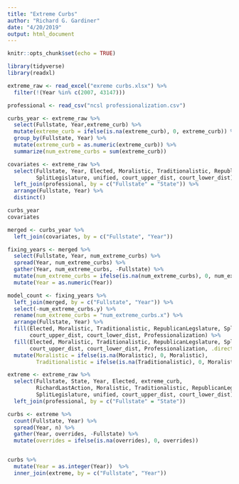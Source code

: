```yaml
---
title: "Extreme Curbs"
author: "Richard G. Gardiner"
date: "4/20/2019"
output: html_document
---
```


```r
knitr::opts_chunk$set(echo = TRUE)
```


```r
library(tidyverse)
library(readxl)

extreme_raw <- read_excel("exreme curbs.xlsx") %>%
  filter(!(Year %in% c(2007, 43147)))

professional <- read_csv("ncsl professionalization.csv")
```

```r
curbs_year <- extreme_raw %>%
  select(Fullstate, Year,extreme_curb) %>%
  mutate(extreme_curb = ifelse(is.na(extreme_curb), 0, extreme_curb)) %>%
  group_by(Fullstate, Year) %>%
  mutate(extreme_curb = as.numeric(extreme_curb)) %>%
  summarize(num_extreme_curbs = sum(extreme_curb))

covariates <- extreme_raw %>%
  select(Fullstate, Year, Elected, Moralistic, Traditionalistic, RepublicanLegslature, 
         SplitLegislature, unified, court_upper_dist, court_lower_dist) %>%
  left_join(professional, by = c("Fullstate" = "State")) %>%
  arrange(Fullstate, Year) %>%
  distinct()

curbs_year
covariates

merged <- curbs_year %>%
  left_join(covariates, by = c("Fullstate", "Year"))

fixing_years <- merged %>%
  select(Fullstate, Year, num_extreme_curbs) %>%
  spread(Year, num_extreme_curbs) %>%
  gather(Year, num_extreme_curbs, -Fullstate) %>%
  mutate(num_extreme_curbs = ifelse(is.na(num_extreme_curbs), 0, num_extreme_curbs)) %>%
  mutate(Year = as.numeric(Year))

model_count <- fixing_years %>%
  left_join(merged, by = c("Fullstate", "Year")) %>%
  select(-num_extreme_curbs.y) %>%
  rename(num_extreme_curbs = "num_extreme_curbs.x") %>%
  arrange(Fullstate, Year) %>%
  fill(Elected, Moralistic, Traditionalistic, RepublicanLegslature, SplitLegislature, unified,
       court_upper_dist, court_lower_dist, Professionalization) %>%
  fill(Elected, Moralistic, Traditionalistic, RepublicanLegslature, SplitLegislature, unified,
       court_upper_dist, court_lower_dist, Professionalization, .direction = "up") %>%
  mutate(Moralistic = ifelse(is.na(Moralistic), 0, Moralistic),
         Traditionalistic = ifelse(is.na(Traditionalistic), 0, Moralistic))
```



```r
extreme <- extreme_raw %>%
  select(Fullstate, State, Year, Elected, extreme_curb, 
         RichardLastAction, Moralistic, Traditionalistic, RepublicanLegslature, 
         SplitLegislature, unified, court_upper_dist, court_lower_dist) %>%
  left_join(professional, by = c("Fullstate" = "State"))

curbs <- extreme %>%
  count(Fullstate, Year) %>%
  spread(Year, n) %>%
  gather(Year, overrides, -Fullstate) %>%
  mutate(overrides = ifelse(is.na(overrides), 0, overrides)) 


curbs %>%
  mutate(Year = as.integer(Year))  %>%
  inner_join(extreme, by = c("Fullstate", "Year"))
```


